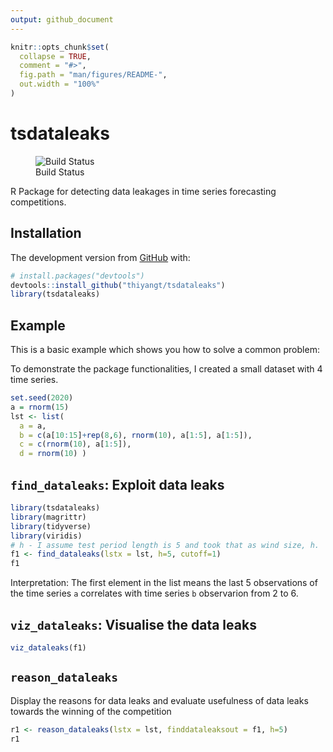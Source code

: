 ```yaml
---
output: github_document
---
```


<!-- README.md is generated from README.Rmd. Please edit that file -->

```r
knitr::opts_chunk$set(
  collapse = TRUE,
  comment = "#>",
  fig.path = "man/figures/README-",
  out.width = "100%"
)
```

# tsdataleaks

![Build
Status](https://travis-ci.org/thiyangt/tsdataleaks.svg?branch=master)

R Package for detecting data leakages in time series forecasting competitions.

## Installation

<!--You can install the released version of tsdataleaks from --> <!-- [CRAN](https://CRAN.R-project.org) with: -->


<!--

``` r
install.packages("tsdataleaks")
```

-->



The development version from [GitHub](https://github.com/) with:

``` r
# install.packages("devtools")
devtools::install_github("thiyangt/tsdataleaks")
library(tsdataleaks)
```
## Example

This is a basic example which shows you how to solve a common problem:

To demonstrate the package functionalities, I created a small dataset with 4 time series. 

```r
set.seed(2020)
a = rnorm(15)
lst <- list(
  a = a,
  b = c(a[10:15]+rep(8,6), rnorm(10), a[1:5], a[1:5]),
  c = c(rnorm(10), a[1:5]),
  d = rnorm(10) )


```

## `find_dataleaks`: Exploit data leaks

```r
library(tsdataleaks)
library(magrittr)
library(tidyverse)
library(viridis)
# h - I assume test period length is 5 and took that as wind size, h.
f1 <- find_dataleaks(lstx = lst, h=5, cutoff=1) 
f1
```

Interpretation: The first element in the list means the last 5 observations of the time series `a` correlates with time series `b` observarion from 2 to 6.

## `viz_dataleaks`: Visualise the data leaks

```r
viz_dataleaks(f1)
```

## `reason_dataleaks`

Display the reasons for data leaks and evaluate usefulness of data leaks towards the winning of the competition

```r
r1 <- reason_dataleaks(lstx = lst, finddataleaksout = f1, h=5)
r1
```




